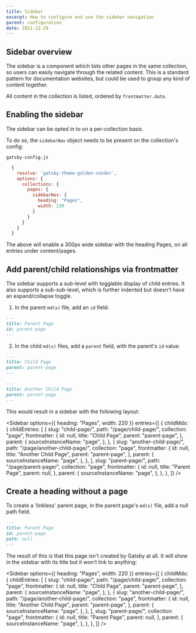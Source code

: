 ```yaml
---
title: Sidebar
excerpt: How to configure and use the sidebar navigation
parent: configuration
date: 2021-12-29
---
```



## Sidebar overview

The sidebar is a component which lists other pages in the same collection, so users can easily navigate through the related content. This is a standard pattern for documentation websites, but could be used to group any kind of content together.

All content in the collection is listed, ordered by `frontmatter.date`.

## Enabling the sidebar

The sidebar can be opted in to on a per-collection basis.

To do so, the `sidebarNav` object needs to be present on the collection's config:

`gatsby-config.js`

```js {5-8}
  {
    resolve: `gatsby-theme-golden-condor`,
    options: {
      collections: {
        pages: {
          sidebarNav: {
            heading: "Pages",
            width: 220
          }
        }
      }
    }
  }
```

The above will enable a 300px wide sidebar with the heading Pages, on all entries under content/pages.

## Add parent/child relationships via frontmatter

The sidebar supports a sub-level with togglable display of child entries. It also supports a sub-sub-level, which is further indented but doesn't have an expand/collapse toggle.

1. In the parent `md(x)` file, add an `id` field:

```md {3}
---
title: Parent Page
id: parent-page
---
```

2. In the child `md(x)` files, add a `parent` field, with the parent's `id` value:

```md {3}
---
title: Child Page
parent: parent-page
---
```

```md {3}
---
title: Another Child Page
parent: parent-page
---
```

This would result in a sidebar with the following layout:

<Sidebar
  options={{ heading: "Pages", width: 220 }}
  entries={[
    {
      childMdx: {
        childEntries: [
          {
            slug: "child-page/",
            path: "/page/child-page/",
            collection: "page",
            frontmatter: {
              id: null,
              title: "Child Page",
              parent: "parent-page",
            },
            parent: {
              sourceInstanceName: "page",
            },
          },
          {
            slug: "another-child-page/",
            path: "/page/another-child-page/",
            collection: "page",
            frontmatter: {
              id: null,
              title: "Another Child Page",
              parent: "parent-page",
            },
            parent: {
              sourceInstanceName: "page",
            },
          },
        ],
        slug: "parent-page/",
        path: "/page/parent-page/",
        collection: "page",
        frontmatter: {
          id: null,
          title: "Parent Page",
          parent: null,
        },
        parent: {
          sourceInstanceName: "page",
        },
      },
    },
  ]}
/>

## Create a heading without a page

To create a 'linkless' parent page, in the parent page's `md(x)` file, add a null path field.

```md {4}
---
title: Parent Page
id: parent-page
path: null
---
```

The result of this is that this page isn't created by Gatsby at all. It will show in the sidebar with its title but it won't link to anything:

<Sidebar
  options={{ heading: "Pages", width: 220 }}
  entries={[
    {
      childMdx: {
        childEntries: [
          {
            slug: "child-page/",
            path: "/page/child-page/",
            collection: "page",
            frontmatter: {
              id: null,
              title: "Child Page",
              parent: "parent-page",
            },
            parent: {
              sourceInstanceName: "page",
            },
          },
          {
            slug: "another-child-page/",
            path: "/page/another-child-page/",
            collection: "page",
            frontmatter: {
              id: null,
              title: "Another Child Page",
              parent: "parent-page",
            },
            parent: {
              sourceInstanceName: "page",
            },
          },
        ],
        slug: "parent-page/",
        collection: "page",
        frontmatter: {
          id: null,
          title: "Parent Page",
          parent: null,
        },
        parent: {
          sourceInstanceName: "page",
        },
      },
    },
  ]}
/>
